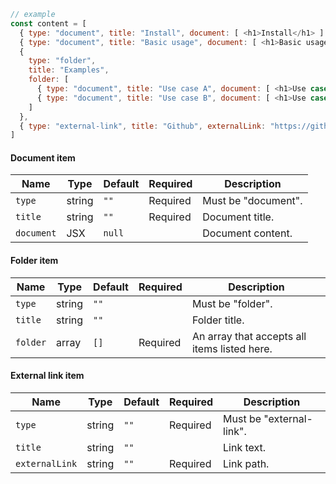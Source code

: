 ```js
// example
const content = [
  { type: "document", title: "Install", document: [ <h1>Install</h1> ] },
  { type: "document", title: "Basic usage", document: [ <h1>Basic usage</h1> ] },
  {
    type: "folder",
    title: "Examples",
    folder: [
      { type: "document", title: "Use case A", document: [ <h1>Use case A</h1> ] },
      { type: "document", title: "Use case B", document: [ <h1>Use case B</h1> ] }
    ]
  },
  { type: "external-link", title: "Github", externalLink: "https://github.com" },
]
```

#### Document item

| Name       | Type   | Default | Required | Description                       |
|------------|--------|---------|----------|-----------------------------------|
| `type`     | string | `""`    | Required | Must be "document".                   |
| `title`    | string | `""`    | Required | Document title.                   |
| `document` | JSX    | `null`  |          | Document content.                 |

#### Folder item

| Name       | Type   | Default | Required | Description                                       |
|------------|--------|---------|----------|---------------------------------------------------|
| `type`     | string | `""`    |          | Must be "folder".                                     |
| `title`    | string | `""`    |          | Folder title.                                     |
| `folder`   | array  | `[]`    | Required | An array that accepts all items listed here.      |

#### External link item

| Name             | Type   | Default | Required | Description         |
|------------------|--------|---------|----------|---------------------|
| `type`           | string | `""`    | Required | Must be "external-link".          |
| `title`          | string | `""`    |          | Link text.          |
| `externalLink`   | string | `""`    | Required | Link path.          |
